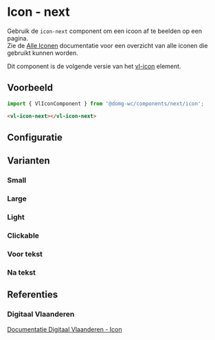 
# Icon - next

Gebruik de `icon-next` component om een icoon af te beelden op een pagina.<br/>
Zie de [Alle Iconen](/docs/ontwerp-iconen-alle-iconen--documentatie) documentatie voor een overzicht van alle iconen die gebruikt kunnen worden.

Dit component is de volgende versie van het [vl-icon](/docs/elements-icon-icon--documentatie) element.

## Voorbeeld

```js
import { VlIconComponent } from '@domg-wc/components/next/icon';
```

```html
<vl-icon-next></vl-icon-next>
```

<Canvas of={VlIconStories.IconDefault} />

## Configuratie

<ArgTypes of={VlIconStories.IconDefault} />

## Varianten

### Small

<Canvas of={VlIconStories.IconSmall} />

### Large

<Canvas of={VlIconStories.IconLarge} />

### Light


<Canvas of={VlIconStories.IconLight} />

### Clickable

<Canvas of={VlIconStories.IconClickable} />

### Voor tekst

<Canvas of={VlIconStories.IconBeforeText} />

### Na tekst

<Canvas of={VlIconStories.IconAfterText} />

## Referenties

### Digitaal Vlaanderen

[Documentatie Digitaal Vlaanderen - Icon](https://overheid.vlaanderen.be/webuniversum/v3/documentation/atoms/vl-ui-icon)
